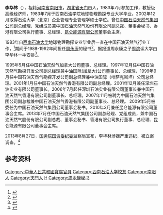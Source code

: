'''李华林'''（{{bd|1962年|10月24日|||catIdx=Li,李}}），祖籍[[河南省|河南省]][[南阳市|南阳市]]，[[湖北省|湖北省]][[天门市|天门市]]人，1983年7月参加工作，教授级高级经济师，1983年7月于西南石油学院地球物理勘探专业大学毕业，2002年12月取得石油大学（北京）企业管理专业管理学硕士学位。曾任[[中国石油天然气集团公司|中国石油天然气集团公司]]副总经理、党组成员兼中国石油天然气股份有限公司副总裁、董事会秘书、香港有限公司执行董事、总经理、[[昆仑能源有限公司|昆仑能源有限公司]]董事会主席。

1983年自[[西南石油大学|西南石油大学]]地球物理勘探专业毕业后一直在中国石油天然气行业工作，<ref>{{cite web|url=http://news.cb.com.cn/economy_9_15021_1.html|title=李华林的石油关系网|publisher=中国经经营报|date=2013-10-21|deadurl=yes|archiveurl=https://web.archive.org/web/20140307205414/http://news.cb.com.cn/economy_9_15021_1.html|archivedate=2014-03-07}}</ref>期间于1988-1992年间担任[[周永康|周永康]]的秘书<ref>{{cite web|url=http://www.bbc.co.uk/zhongwen/simp/china/2014/02/140222_zhou_yongkang_more_arrests.shtml|title=顺藤摸瓜动作加速 周永康“桥头堡”接连被破|publisher=BBC|date=2014年2月22日|access-date=2014年2月25日|archive-date=2014年3月2日|archive-url=https://web.archive.org/web/20140302010606/http://www.bbc.co.uk/zhongwen/simp/china/2014/02/140222_zhou_yongkang_more_arrests.shtml|dead-url=no}}</ref>。据报道周永康之子[[周滨|周滨]]读大学由李华林一手安排<ref>{{cite web|url=http://news.sohu.com/20140220/n395336354.shtml|title=“秘书帮”沦陷：周滨读大学由李华林一手安排|publisher=搜狐网|date=2014年2月20日|access-date=2014年2月25日|archive-date=2019年12月12日|archive-url=https://web.archive.org/web/20191212122308/http://news.sohu.com/20140220/n395336354.shtml|dead-url=no}}</ref>。

1995年5月任中国石油天然气加拿大公司董事、总经理。1997年12月任中国石油天然气勘探开发公司副总经理兼中油国际(加拿大)公司董事长、总经理，1999年9月任中国石油天然气勘探开发公司副总经理兼中油国际（哈萨克斯坦）公司总经理。2001年1月任中国石油天然气香港有限公司副总经理。2001年12月兼任深圳石油实业有限公司董事长。2006年7月起任深圳石油实业有限公司董事长兼中国石油天然气香港有限公司副董事长、总经理。2007年11月被聘为中国石油天然气集团公司副总裁兼中国石油天然气香港有限公司副董事长、总经理。 2009年5月被委任为中国石油天然气集团公司董事会秘书。2010年3月兼任昆仑能源有限公司董事会主席。2013年7月任中国石油天然气集团公司副总经理、党组成员，兼中国石油天然气股份有限公司副总裁、董事会秘书、香港有限公司执行董事、总经理、昆仑能源有限公司董事会主席。

2013年8月27日，[[国务院国资委纪委|国务院国资委纪委]]监察局宣布，李华林涉嫌严重违纪，被立案调查。<ref>{{cite web|url=http://finance.sina.com.cn/china/20130827/165416579151.shtml|title=国资委：中石油副总李华林等3位高管违纪被查|publisher=新浪网|date=2013年8月27日|access-date=2014年2月25日|archive-date=2019年8月28日|archive-url=https://web.archive.org/web/20190828051045/http://finance.sina.com.cn/china/20130827/165416579151.shtml|dead-url=no}}</ref>

== 参考资料 ==
{{reflist}}

{{周永康}}
{{中共十八大以来的反腐败工作}}
{{DEFAULTSORT:Lǐ Huálín}}
[[Category:中華人民共和國貪腐官員|Category:中華人民共和國貪腐官員]]
[[Category:西南石油大学校友|Category:西南石油大学校友]]
[[Category:南阳人|Category:南阳人]]
[[Category:天門人|Category:天門人]]
[[Category:李姓|H]]
[[Category:周永康秘书|Category:周永康秘书]]